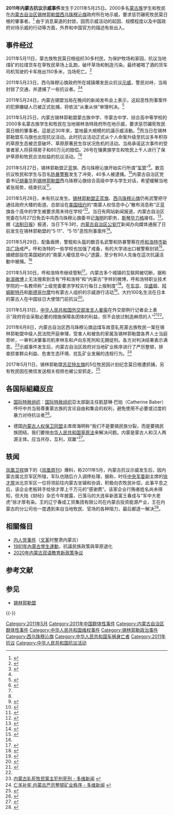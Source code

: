 {{命名|time=2012-08-05}}
'''2011年内蒙古抗议示威事件'''发生于2011年5月25日。2000多名[[蒙古族|蒙古族]]学生和牧民在[[内蒙古自治区|内蒙古自治区]][[锡林郭勒盟|锡林郭勒盟]][[西乌珠穆沁旗|西乌珠穆沁旗]]政府所在地示威，要求惩罚碾死牧民莫日根的肇事者。<ref name="#1">{{cite web |url=http://www.voanews.com/chinese/news/20110525-Mongolian-122601904.html |title=中国内蒙爆发30年最大规模抗议活动 |accessdate=2011-05-25 |publisher=美国之音中文网 |language=zh-hans |archive-url=https://web.archive.org/web/20110527193011/http://www.voanews.com/chinese/news/20110525-Mongolian-122601904.html |archive-date=2011-05-27 |dead-url=yes }}</ref>
由于消息渠道的封锁，因而示威活动的起因、规模程度以及中国政府对待示威的行动等方面，外界和中国官方的描述有些出入。

== 事件经过 ==
2011年5月11日，蒙古族牧民莫日根组织30多村民，为保护牧场和家园，抗议当地煤矿的拉煤货车在草牧民草场上乱跑，破坏草场和制造污染。最终被喝了酒的货车司机驾驶的卡车拖出150多米，当场死亡。<ref>{{cite web |url=http://www.smhric.org/Chino_406.htm |title=保护牧场的蒙古牧民惨死在运煤车轮下(有图) |accessdate=2011-05-16 |publisher=SMHRIC |language=zh-hans |archive-date=2020-07-17 |archive-url=https://web.archive.org/web/20200717051200/http://smhric.org/Chino_406.htm |dead-url=no }}</ref>

2011年5月23日，西乌珠穆沁旗政府所在城镇爆发民众抗议[[示威|示威]]，警民对峙，当局封锁了交通，并逮捕了一些抗议者。<ref>{{cite web |url=http://www.bbc.co.uk/zhongwen/simp/chinese_news/2011/05/110526_inner_mongolia_moreprotests.shtml |title=内蒙学生继续抗议“恶吏奸商” |accessdate=2011-05-26 |publisher=BBC中文网 |language=zh-hans |archive-date=2011-05-29 |archive-url=https://web.archive.org/web/20110529055226/http://www.bbc.co.uk/zhongwen/simp/chinese_news/2011/05/110526_inner_mongolia_moreprotests.shtml |dead-url=no }}</ref><ref name="四川省委黨校"/>

2011年5月24日，内蒙古锡盟当局在晚间的新闻发布会上表示，这起恶性刑事案件的犯罪嫌疑人已被正式批捕，将依法“从重从快”审理判决。<ref>{{cite web |url=http://www.bbc.co.uk/zhongwen/simp/chinese_news/2011/05/110525_inner_mongolia_protest.shtml |title=内蒙两千学生抗议牧民被煤车碾死 |accessdate=2011-05-25 |publisher=BBC中文网 |language=zh-hans |archive-date=2011-05-27 |archive-url=https://web.archive.org/web/20110527060154/http://www.bbc.co.uk/zhongwen/simp/chinese_news/2011/05/110525_inner_mongolia_protest.shtml |dead-url=no }}</ref>

2011年5月25日，内蒙古锡林郭勒盟蒙古族中学、市蒙古中学、综合高中等学校的2000多名蒙古族学生和牧民在当地锡林浩特政府所在地示威，要求惩罚碾死牧民莫日根的肇事者。這是近30年來，當地最大規模的抗議示威活動。<ref name="四川省委黨校">{{Cite web | url=http://www.scdwdj.org.cn/ViewInfo.asp?id=2027 | title=2011年中國維權事件 | author=瑞迪 | publisher=中共四川省委黨校 | accessdate=2014-11-20 | archive-date=2014-11-29 | archive-url=https://web.archive.org/web/20141129065437/http://www.scdwdj.org.cn/ViewInfo.asp?id=2027 | dead-url=no }}</ref>而当日在锡林郭勒盟东乌旗也出现抗议活动。此时抗议活动正式从个人命案升级至抗议多年积存的草原生态被恣意破坏、草原原著民生存状况危机的活动。当局承诺这次事件的受害者家人将获得房子和60万元的赔偿。26号在镶黄旗学生和牧民上千人进行了保护草原和牧民合法权益的抗议活动。<ref name="#1"/><ref name="四川省委黨校"/>

2011年5月27日，锡林郭勒盟正蓝旗、西乌珠穆沁旗开始实行所谓“[[军管|军管]]”<ref>{{cite web |url=http://www.bbc.co.uk/zhongwen/simp/chinese_news/2011/05/110527_inner_mongolia_protests.shtml |title=内蒙古民族抗议持续到第五天 |accessdate=2011-05-27 |publisher=BBC中文网 |language=zh-hans |archive-date=2013-04-28 |archive-url=https://web.archive.org/web/20130428062922/http://www.bbc.co.uk/zhongwen/simp/chinese_news/2011/05/110527_inner_mongolia_protests.shtml |dead-url=no }}</ref>。数百抗议牧民和学生与百名[[防暴警察|防暴警察]]发生了冲突，40多人被逮捕。<ref>{{cite web |url=http://www.voanews.com/chinese/news/201105238-Mongolia-after-Protests.html |title=中国内蒙部分地区实行戒严 |accessdate=2011-05-28 |publisher=美国之音中文网 |language=zh-hans |archive-url=https://web.archive.org/web/20110903005409/http://www.voanews.com/chinese/news/201105238-Mongolia-after-Protests.html |archive-date=2011-09-03 |dead-url=yes }}</ref>内蒙古自治区党委书记[[胡春华|胡春华]]到[[锡林郭勒盟|锡林郭勒盟]]西乌珠穆沁旗综合高级中学与学生对话，希望缓解当地紧张局势，结束抗议<ref>{{cite web |url=http://www.bbc.co.uk/zhongwen/simp/chinese_news/2011/05/110529_china_innermonglia.shtml |title=内蒙官员与学生对话冀缓紧张局势 |accessdate=2011-05-29 |publisher=BBC中文网 |language=zh-hans |archive-date=2011-06-02 |archive-url=https://web.archive.org/web/20110602010646/http://www.bbc.co.uk/zhongwen/simp/chinese_news/2011/05/110529_china_innermonglia.shtml |dead-url=no }}</ref>。

2011年5月28日，未有抗议发生。[[锡林郭勒盟|锡林郭勒盟]][[正蓝旗|正蓝旗]]、[[西乌珠穆沁旗|西乌珠穆沁旗]]仍有武警把守通往政府大楼的街道。总部设在[[美国|美国]][[纽约|纽约]]的“南蒙人权信息中心”散布消息称“正蓝旗各个高中的学生被要求周末待在学校”<ref>{{cite web |url=http://news.yahoo.com/s/ap/20110528/ap_on_re_as/as_china_inner_mongolia_unrest |title=China police seal off restive Inner Mongolia towns |accessdate=2011-05-28 |publisher=Associated Press |language=en |deadurl=yes |archiveurl=https://web.archive.org/web/20110601035558/http://news.yahoo.com/s/ap/20110528/ap_on_re_as/as_china_inner_mongolia_unrest |archivedate=2011-06-01 }}</ref>。当日有网站新闻报道，内蒙古自治区党委在5月27日免去中共西乌珠穆沁旗委书记[[海明_(1960年)|海明]]的职务，[[斯琴毕力格_(1963年12月)|斯琴毕力格]]接任。<ref>{{cite web|url=http://news.21cn.com/domestic/difang/2011/05/28/8336256.shtml|title=内蒙古党委决定免去海明西乌旗旗委书记职务|publisher=21cn.com|author=江新辉|date=2011-05-28|accessdate=2011-05-29|language=Zh-hans|archive-url=https://web.archive.org/web/20110531173633/http://news.21cn.com/domestic/difang/2011/05/28/8336256.shtml|archive-date=2011-05-31|dead-url=yes}}</ref>。据《[[法制日报|法制日报]]》报道，当日下午3时，[[内蒙古自治区公安厅|内蒙古自治区公安厅]]新闻办向媒体通报了日前发生在锡林郭勒盟的“5·11”、“5·15”恶性刑事案件<ref>{{cite web |url=http://news.m148.com/article/147352/ |title=内蒙古公安厅通报“5·11”“5·15”案件侦破情况 |accessdate=2011-05-28 |publisher=纵横法律网 |language=zh-hans |archive-date=2011-06-02 |archive-url=https://web.archive.org/web/20110602011344/http://news.m148.com/article/147352/ |dead-url=yes }}</ref>。

2011年5月29日，配备盾牌，警棍和头盔的数百名武警和防暴警察在[[呼和浩特市|呼和浩特市]][[新华广场|新华广场]]戒严。呼和浩特的一些学校也加强了戒备，有的大学进出口被警察封锁<ref>{{cite web |url=http://www.bbc.co.uk/zhongwen/simp/chinese_news/2011/05/110530_innermongolia_unrest.shtml |title=内蒙各地警察严防民众抗议升级 |accessdate=2011-05-30 |publisher=BBC中文网 |language=zh-hans |archive-date=2011-06-02 |archive-url=https://web.archive.org/web/20110602101714/http://www.bbc.co.uk/zhongwen/simp/chinese_news/2011/05/110530_innermongolia_unrest.shtml |dead-url=no }}</ref>。據總部設在美国紐約的“南蒙人權信息中心”透露，至少有90人先後在這次抗議活動中被捕。<ref name="四川省委黨校"/>

2011年5月30日，呼和浩特市继续管制<ref>{{cite web |url=http://www.voanews.com/chinese/news/20110530-Conflict-Inner-Mongolia-122815719.html |title=呼和浩特市继续戒严，互联网被部分切断 |accessdate=2011-05-30 |publisher=美国之音中文网 |language=zh-hans |archive-url=https://web.archive.org/web/20110530075826/http://www.voanews.com/chinese/news/20110530-Conflict-Inner-Mongolia-122815719.html |archive-date=2011-05-30 |dead-url=yes }}</ref>。内蒙古多个城镇的互联网被切断，据称[[新浪微博|新浪微博]]上无法搜索到含有“呼和浩特”和“内蒙古”字样的微博，呼和浩特职业技术学院的一名教师称“上级党委要求学校实行每日上报制度”<ref>{{cite web |url=http://hosted2.ap.org/APDEFAULT/Article_2011-05-30-AS-China-Inner-Mongolia-Unrest/id-p8b5b8c91d99a42288a7bb4095cb5f55b |title=China plans trial, tamps unrest in Inner Mongolia |accessdate=2011-05-30 |publisher=Associated Press |language=en |archive-url=https://web.archive.org/web/20160304190822/http://hosted2.ap.org/APDEFAULT/Article_2011-05-30-AS-China-Inner-Mongolia-Unrest/id-p8b5b8c91d99a42288a7bb4095cb5f55b |archive-date=2016-03-04 |dead-url=yes }}</ref>。在[[东京|东京]]、[[华盛顿|华盛顿]]、[[阿姆斯特丹|阿姆斯特丹]]和[[斯德哥尔摩|斯德哥尔摩]]均有蒙古人组织的示威游行活动<ref>{{cite web |url=http://www.dw-world.de/dw/article/0,,15120154,00.html |title=内蒙抗议引爆全球声援 |accessdate=2011-05-31 |publisher=德国之声中文网 |language=zh-hans |archive-date=2011-08-08 |archive-url=https://web.archive.org/web/20110808003446/http://www.dw-world.de/dw/article/0,,15120154,00.html |dead-url=no }}</ref>。大约100名生活在日本的蒙古人在中国驻日大使馆门前抗议<ref>{{cite web |url=http://www.dw-world.de/dw/article/0,,15117678,00.html |title=蒙古人在中国驻日大使馆门前抗议 |accessdate=2011-05-30 |publisher=德国之声中文网 |language=zh-hans |archive-date=2011-08-06 |archive-url=https://web.archive.org/web/20110806181802/http://www.dw-world.de/dw/article/0,,15117678,00.html |dead-url=no }}</ref>。

2011年5月31日，[[中华人民共和国外交部发言人|中华人民共和国外交部发言人]][[姜瑜|姜瑜]]在外交部例行记者会上表示“政府将会采取必要的措施保障各团体的利益，但不会放过制造麻烦的人”<ref>{{cite web |url=http://www.bbc.co.uk/zhongwen/simp/chinese_news/2011/05/110531_innermongolia_jiangyu.shtml |title=中国政府首次对内蒙抗议示威表态 |accessdate=2011-05-31 |publisher=BBC中文网 |language=zh-hans |archive-date=2011-06-03 |archive-url=https://web.archive.org/web/20110603105506/http://www.bbc.co.uk/zhongwen/simp/chinese_news/2011/05/110531_innermongolia_jiangyu.shtml |dead-url=no }}</ref><ref name="四川省委黨校"/>。

2011年6月8日，内蒙古自治区西乌珠穆沁旗运煤车故意轧死蒙古族牧民一案在锡林郭勒盟中级人民法院开庭审理，受害人和被告的家属及锡林郭勒盟各界人士当庭旁听，一审判决肇事司机李林东和卢向东死刑和无期徒刑。各方对判决结果表示满意。<ref>[http://china.dwnews.com/news/2011-06-08/57787990.html 内蒙古轧死牧民案主犯判死刑 - 多维新闻] {{Wayback|url=http://china.dwnews.com/news/2011-06-08/57787990.html |date=20120920050017 }}{{zh-hans}}</ref>示威事件发生后，内蒙古自治区政府对当地矿业秩序进行了严厉整顿，排查损害群众利益、危害生态环境、扰乱矿业发展的违规行为。<ref>[http://china.dwnews.com/news/2011-06-03/57774112.html 亡羊补牢 内蒙古严厉整顿矿业秩序 - 多维新闻] {{Wayback|url=http://china.dwnews.com/news/2011-06-03/57774112.html |date=20120920070039 }}{{zh-hans}}</ref>

2017年5月11日，锡林郭勒盟[[苏尼特左旗|苏尼特左旗]]的5位牧民因计划纪念莫日根遭抓捕，另有牧民因在微信发送相关视频也被公安抓走。<ref>{{cite news |title=内蒙古民间悼念莫日根去世6周年 多名组织者被抓 |url=https://www.rfa.org/mandarin/yataibaodao/shaoshuminzu/ql1-05112017105144.html |accessdate=2022-01-14 |archive-date=2022-01-14 |archive-url=https://web.archive.org/web/20220114170211/https://www.rfa.org/mandarin/yataibaodao/shaoshuminzu/ql1-05112017105144.html }}</ref>

== 各国际組織反应 ==
* [[国际特赦组织|国际特赦组织]]：[[国际特赦组织|国际特赦组织]]亞太部副主任凱瑟琳‧巴珀（Catherine Baber）呼吁中共当局尊重蒙古族的言论自由和集会的权利，避免使用不必要或过度的暴力对待抗议者<ref>{{cite web |url=http://www.amnesty.org/en/news-and-updates/china-urged-exercise-restraint-over-inner-mongolia-protests-2011-05-27 |title=CHINA URGED TO EXERCISE RESTRAINT OVER INNER MONGOLIA PROTESTS |accessdate=2011-05-27 |publisher=Amnesty International |language=en |archive-date=2014-08-31 |archive-url=https://web.archive.org/web/20140831004518/http://www.amnesty.org/en/news-and-updates/china-urged-exercise-restraint-over-inner-mongolia-protests-2011-05-27 |dead-url=no }}</ref>。

*德国[[内蒙古人权保卫同盟|内蒙古人权保卫同盟]]主席席海明称“我们不是要搞民族分裂，而是要搞民族团结。我们要按[[中华人民共和国草原法|中华人民共和国草原法]]来解决问题。内蒙是蒙古人和汉人两源主体。应当共存，互利，双赢”<ref>{{cite web |url=http://www.dw-world.de/dw/article/0,,15112154,00.html |title=内蒙人权组织：蒙族遭遇生存危机 |accessdate=2010-05-27 |publisher=德国之声中文网 |language=zh-hans |archive-date=2011-08-14 |archive-url=https://web.archive.org/web/20110814183017/http://www.dw-world.de/dw/article/0,,15112154,00.html |dead-url=no }}</ref>。

== 轶闻 ==
[[凤凰卫视|凤凰卫视]]旗下的《[[凤凰周刊|凤凰周刊]]》爆料，称2011年5月，内蒙古抗议示威发生后，因内蒙古属北京军区所辖，军队也随后介入调停处理，据称，时任[[中央军事委员会|中央军委]]副主席的[[徐才厚|徐才厚]]派北京军区一位将领前往内蒙古坐镇和协调，积极向农牧民补偿，此事平息之后，该企业老板转手给徐才厚上千万元的“感谢费”。该家企业行贿者姓名尚未得知，但大陆《财经》杂志今年披露，已落马的大连阜新首富王春成与“军中大老虎”徐才厚有染。王的辽宁春成工贸集团有限公司在内蒙古投资能源产业，王在内蒙古的分公司也一度遇到来自当地牧民、官场的各种阻力，最后都逐一解决<ref>{{cite web |url=http://blog.sina.cn/dpool/blog/s/blog_4b8bd1450102v516.html |title=《凤凰周刊》重磅独家：国贼徐才厚查抄内幕 |accessdate=2014-11-20 |publisher= |language=zh-hans |archive-url=https://web.archive.org/web/20171026061121/http://blog.sina.cn/dpool/blog/s/blog_4b8bd1450102v516.html |archive-date=2017-10-26 |dead-url=yes }}</ref>。

==相關條目==
*[[内人党事件|内人党事件]]（[[文革|文革]]时整肃内蒙古）
*[[1981年內蒙古學生運動|1981年內蒙古學生運動]]，抗議民族政策與草原退化
*[[2020年內蒙古雙語教育新政策爭議|2020年内蒙古双语教育新政策争议]]

==参考文献==
{{Reflist|2}}

==参见==
*[[锡林郭勒盟|锡林郭勒盟]]

{{蒙古族|史}}
{{-}}
[[Category:2011年5月|Category:2011年5月]]
[[Category:2011年中国群体性事件|Category:2011年中国群体性事件]]
[[Category:内蒙古自治区群体性事件|Category:内蒙古自治区群体性事件]]
[[Category:中华人民共和国维权事件|Category:中华人民共和国维权事件]]
[[Category:锡林郭勒政治事件|Category:锡林郭勒政治事件]]
[[Category:西乌珠穆沁旗|Category:西乌珠穆沁旗]]
[[Category:中华人民共和国车祸身亡者|Category:中华人民共和国车祸身亡者]]
[[Category:2011年抗议|Category:2011年抗议]]
[[Category:中华人民共和国抗议活动|Category:中华人民共和国抗议活动]]